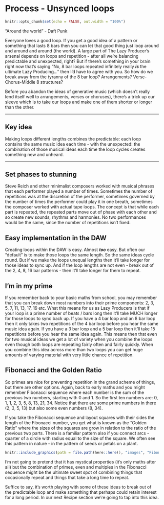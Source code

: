 # Process - Unsynced loops {#process-unsynced-loops}

```r
knitr::opts_chunk$set(echo = FALSE, out.width = "100%")
```

"Around the world" - Daft Punk

Everyone loves a good loop. If you get a good idea of a pattern or something
that lasts 8 bars then you can let that good thing just loop around and around
and around (the world). A large part of The Lazy Producer's arsenal depends on
loops and repetition - after all we're balancing predictable and unexpected,
right? But if there's something in your brain right now that's saying "No, 8 bar
loops repeated infinitely really ***is*** the ultimate Lazy Producing..." then
I'd have to agree with you. So how do we break away from the tyranny of the 8
bar loop? Arrangements? Verse-Chorus-Middle 8 structures?

Before you abandon the ideas of generative music (which doesn't really lend
itself well to arrangements, verses or choruses), there's a trick up our sleeve
which is to take our loops and make one of them shorter or longer than the
other.

------------------------------------------------------------------------

## Key idea {.unnumbered}

Making loops different lengths combines the predictable: each loop contains the
same music idea each time - with the unexpected: the combination of those
musical ideas each time the loop cycles creates something new and unheard.

------------------------------------------------------------------------

## Set phases to stunning

Steve Reich and other minimalist composers worked with musical phrases that each
performer played a number of times. Sometimes the number of repetitions was at
the discretion of the performer, sometimes governed by the number of times the
performer could play it in one breath, sometimes the composer worked with actual
tape loops. The concept is that while each part is repeated, the repeated parts
move out of phase with each other and so create new sounds, rhythms and
harmonies. No two performances would be the same, since the number of
repetitions isn't fixed.

## Easy implementation in the DAW

Creating loops within the DAW is easy. Almost ***too*** easy. But often our
"default" is to make those loops the same length. So the same ideas cycle round.
But if we make the loops unequal lengths then it'll take longer for those ideas
to sync up. And if the loop lengths are not even - break out of the 2, 4, 8, 16
bar patterns - then it'll take longer for them to repeat.

## I'm in my prime

If you remember back to your basic maths from school, you may remember that you
can break down most numbers into their prime components: 2, 3, 5, 7, 11, 13, 17,
19 etc. What this means for us as Lazy Producers is that if your loop is a prime
number of beats / bars long then it'll take MUCH longer for those loops to sync
back up. If you have a 4 bar loop and an 8 bar loop then it only takes two
repetitions of the 4 bar loop before you hear the same music idea again. If you
have a 3 bar loop and a 5 bar loop then it'll take 15 repetitions before you
hear the same idea again. This means then that even for two musical ideas we get
a lot of variety when you combine the loops even though both loops are repeating
fairly often and fairly quickly. When you combine this idea across more than two
loops you can get huge amounts of varying material with very little chance of
repetition.

## Fibonacci and the Golden Ratio

So primes are nice for preventing repetition in the grand scheme of things, but
there are other options. Again, back to early maths and you might remember
Fibonacci sequence where each number is the sum of the previous two numbers,
starting with 0 and 1. So the first ten numbers are: 0, 1, 1, 2, 3, 5, 8, 13,
21, 34. Notice that there are some prime numbers in there (2, 3, 5, 13) but also
some even numbers (8, 34).

If you take the Fibonacci sequence and layout squares with their sides the
length of the Fibonacci number, you get what is known as the "Golden Ratio"
where the sizes of the squares are grow in relation to the ratio of the previous
two parts. There is a familiar pattern also if you connect arcs - quarter of a
circle with radius equal to the size of the square. We often see this pattern in
nature - in the pattern of seeds or petals on a plant.

```r
knitr::include_graphics(path = file.path(here::here(), "images", "Fibonacci_Spiral.svg"))

```

I'm not going to pretend that it has mystical properties (it's only maths after
all) but the combination of primes, even and multiples in the Fibonacci sequence
might be the ultimate sweet spot of combining things that occasionally repeat
and things that take a long time to repeat.

Suffice to say, it's worth playing with some of these ideas to break out of the
predictable loop and make something that perhaps could retain interest for a
long period. In our next Recipe section we're going to tap into this idea.
